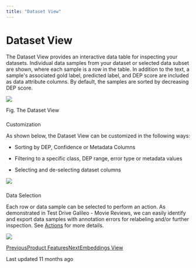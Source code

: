 ```yaml
---
title: "Dataset View"
---
```


# Dataset View

The Dataset View provides an interactive data table for inspecting your datasets. Individual data samples from your dataset or selected data subset are shown, where each sample is a row in the table. In addition to the text, a sample's associated gold label, predicted label, and DEP score are included as data attribute columns. By default, the samples are sorted by decreasing DEP score.

![](https://docs.rungalileo.io/~gitbook/image?url=https%3A%2F%2F1924900477-files.gitbook.io%2F%7E%2Ffiles%2Fv0%2Fb%2Fgitbook-x-prod.appspot.com%2Fo%2Fspaces%252F4jVWiQpRqmi04OnqZmn2%252Fuploads%252FMdotA7mGY42YuJWNg8jO%252FScreen%2520Shot%25202023-04-19%2520at%25208.55.06%2520PM.png%3Falt%3Dmedia%26token%3De18b5222-69a3-4511-9275-f161d3edd9e2&width=768&dpr=4&quality=100&sign=29738be5&sv=1)

Fig. The Dataset View

### 

[](#customization)

Customization

As shown below, the Dataset View can be customized in the following ways:

*   Sorting by DEP, Confidence or Metadata Columns
    
*   Filtering to a specific class, DEP range, error type or metadata values
    
*   Selecting and de-selecting dataset columns
    

![](https://docs.rungalileo.io/~gitbook/image?url=https%3A%2F%2F1924900477-files.gitbook.io%2F%7E%2Ffiles%2Fv0%2Fb%2Fgitbook-x-prod.appspot.com%2Fo%2Fspaces%252F4jVWiQpRqmi04OnqZmn2%252Fuploads%252F7UgzJfU2kkqSWiX1cYPq%252Fezgif.com-video-to-gif%2520%284%29.gif%3Falt%3Dmedia%26token%3D3e7ec24d-9284-4133-9389-9d7d861bfe07&width=768&dpr=4&quality=100&sign=422f6f56&sv=1)

### 

[](#data-selection)

Data Selection

Each row or data sample can be selected to perform an action. As demonstrated in Test Drive Galileo - Movie Reviews, we can easily identify and export data samples with annotation errors for relabeling and/or further inspection. See [Actions](/galileo/how-to-and-faq/galileo-product-features/actions) for more details.

![](https://docs.rungalileo.io/~gitbook/image?url=https%3A%2F%2F1924900477-files.gitbook.io%2F%7E%2Ffiles%2Fv0%2Fb%2Fgitbook-x-prod.appspot.com%2Fo%2Fspaces%252F4jVWiQpRqmi04OnqZmn2%252Fuploads%252FyKI22G0PgK8cCM14CA2X%252Fezgif.com-video-to-gif%2520%285%29.gif%3Falt%3Dmedia%26token%3Df1886ec5-3806-431f-bba6-3a3d9c3a9d5f&width=768&dpr=4&quality=100&sign=2e651d81&sv=1)

[PreviousProduct Features](/galileo/how-to-and-faq/galileo-product-features)[NextEmbeddings View](/galileo/how-to-and-faq/galileo-product-features/embeddings-view)

Last updated 11 months ago